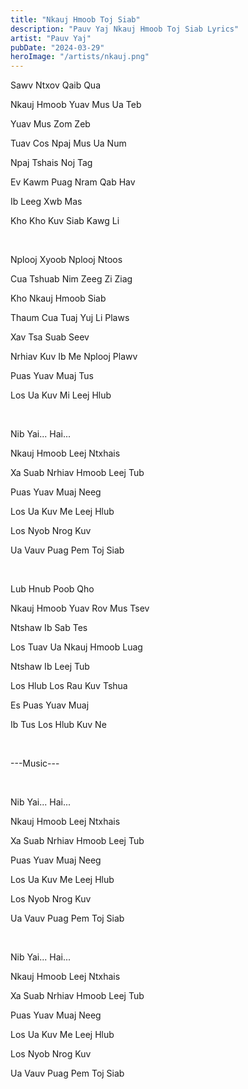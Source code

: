 ```yaml
---
title: "Nkauj Hmoob Toj Siab"
description: "Pauv Yaj Nkauj Hmoob Toj Siab Lyrics"
artist: "Pauv Yaj"
pubDate: "2024-03-29"
heroImage: "/artists/nkauj.png"
---
```


Sawv Ntxov Qaib Qua

Nkauj Hmoob Yuav Mus Ua Teb

Yuav Mus Zom Zeb

Tuav Cos Npaj Mus Ua Num

Npaj Tshais Noj Tag

Ev Kawm Puag Nram Qab Hav

Ib Leeg Xwb Mas

Kho Kho Kuv Siab Kawg Li

<br />

Nplooj Xyoob Nplooj Ntoos

Cua Tshuab Nim Zeeg Zi Ziag

Kho Nkauj Hmoob Siab

Thaum Cua Tuaj Yuj Li Plaws

Xav Tsa Suab Seev

Nrhiav Kuv Ib Me Nplooj Plawv

Puas Yuav Muaj Tus

Los Ua Kuv Mi Leej Hlub

<br />

Nib Yai... Hai...

Nkauj Hmoob Leej Ntxhais

Xa Suab Nrhiav Hmoob Leej Tub

Puas Yuav Muaj Neeg

Los Ua Kuv Me Leej Hlub

Los Nyob Nrog Kuv

Ua Vauv Puag Pem Toj Siab

<br />

Lub Hnub Poob Qho

Nkauj Hmoob Yuav Rov Mus Tsev

Ntshaw Ib Sab Tes

Los Tuav Ua Nkauj Hmoob Luag

Ntshaw Ib Leej Tub

Los Hlub Los Rau Kuv Tshua

Es Puas Yuav Muaj

Ib Tus Los Hlub Kuv Ne

<br />

---Music---

<br />

Nib Yai... Hai...

Nkauj Hmoob Leej Ntxhais

Xa Suab Nrhiav Hmoob Leej Tub

Puas Yuav Muaj Neeg

Los Ua Kuv Me Leej Hlub

Los Nyob Nrog Kuv

Ua Vauv Puag Pem Toj Siab

<br />

Nib Yai... Hai...

Nkauj Hmoob Leej Ntxhais

Xa Suab Nrhiav Hmoob Leej Tub

Puas Yuav Muaj Neeg

Los Ua Kuv Me Leej Hlub

Los Nyob Nrog Kuv

Ua Vauv Puag Pem Toj Siab
